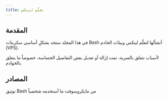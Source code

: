 ```yaml
---
title: تعلّم لينكس
---
```


## المقدمة

في هذا المجلد ستجد بشكلٍ أساسي سكربتات Bash أنشأتُها لتعلّم لينكس وبيئات الخادم (VPS).

لأسباب تتعلق بالسرية، تمت إزالة أو تعديل بعض التفاصيل الحساسة، خصوصاً ما يتعلق بالخوادم.

<LearningCycle lang="ar" />
<CultureCycle lang="ar" />

## المصادر

<Cards>
  <Card href="https://learn.microsoft.com/en-us/training/modules/bash-introduction/1-what-is-bash" title="دورة مايكروسوفت Bash">
    توثيق Bash من مايكروسوفت
  </Card>

  <Card href="https://helpcenter.netcup.com/en/wiki/server#vps" title="Netcup VPS">
    ما أستخدمه شخصياً
  </Card>
</Cards>
